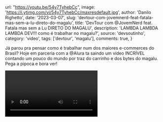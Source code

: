 
  url: "https://youtu.be/54y7TyhebCc",
  image: 'https://i.ytimg.com/vi/54y7TyhebCc/maxresdefault.jpg',
  author: 'Danilo Righetto',
  date: '2023-03-07',
  slug: 'devtour-com-jovemnerd-feat-fatala-mas-sem-a-lu-direto-do-magalu',
  title: 'DevTour com @JovemNerd feat. Fatala mas sem a Lu DIRETO DO MAGALU',
  description: 'LAMBDA LAMBDA LAMBDA DEV!!! como é trabalhar no magalu?',
  source: 'devsoutinho',
  category: 'video',
  tags: ['devtour', 'magalu'],
  comments: true,
}


Já parou pra pensar como é trabalhar num dos maiores e-commerces do Brasil? Hoje em parceria com a @Alura ta
saindo um vídeo INCRÍVEL contando um pouco do mundo por traz do carrinho e dos bytes do magalu. Pega a pipoca e bora ver!

<Video videoId="54y7TyhebCc" youtube />

---

Link para assistir direto e compartilhar: https://youtu.be/54y7TyhebCc

---